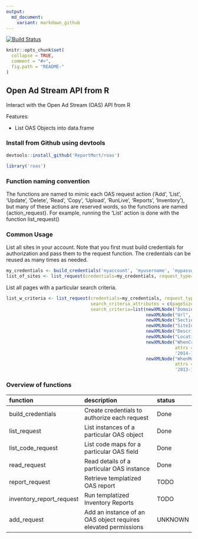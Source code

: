 ```yaml
---
output:
  md_document:
    variant: markdown_github
---
```


<!-- README.md is generated from README.Rmd. Please edit that file -->

[![Build Status](https://travis-ci.org/ReportMort/roas.svg?branch=master)](https://travis-ci.org/ReportMort/roas) 

```r
knitr::opts_chunk$set(
  collapse = TRUE,
  comment = "#>",
  fig.path = "README-"
)
```

Open Ad Stream API from R
-------------------

Interact with the Open Ad Stream (OAS) API from R

Features:

-   List OAS Objects into data.frame

### Install from Github using devtools

``` r
devtools::install_github('ReportMort/roas')
```

``` r
library('roas')
```

### Function naming convention

The functions are named to mimic each OAS request action ('Add', 'List', 'Update', 'Delete', 'Read', 'Copy', 'Upload', 'RunLive', 'Reports', 'Inventory'), but 
many of these actions are reserved words, so the functions are named {action_request}. For example, running the 'List' action is done with the function list_request()

### Common Usage

List all sites in your account. Note that you first must build credentials for authorization and pass them to the request function. The credentials 
can be reused as many times as needed.

``` r
my_credentials <- build_credentials('myaccount', 'myusername', 'mypassword')
list_of_sites <- list_request(credentials=my_credentials, request_type='Site')
```

List all pages with a particular search criteria.

``` r
list_w_criteria <- list_request(credentials=my_credentials, request_type='Page', 
                                search_criteria_attributes = c(pageSize=100), 
                                search_criteria=list(newXMLNode("Domain", "mySite"), 
                                                     newXMLNode("Url", "001"), 
                                                     newXMLNode("SectionId", "Ar%ves"), 
                                                     newXMLNode("SiteId", "ApiSite"), 
                                                     newXMLNode("Description", "My Page"), 
                                                     newXMLNode("LocationKey", "7"), 
                                                     newXMLNode("WhenCreated", 
                                                                attrs = c(condition = "GT"), 
                                                                '2014-12-31'), 
                                                     newXMLNode("WhenModified", 
                                                                attrs = c(condition = "GT"), 
                                                                '2013-12-31')))
```

### Overview of functions

| function                 | description                                                     | status               |
|:-------------------------|:----------------------------------------------------------------|:---------------------|
| build\_credentials       | Create credentials to authorize each request                    | Done                 |
| list\_request            | List instances of a particular OAS object                       | Done                 |
| list\_code\_request      | List code maps for a particular OAS field                       | Done                 |
| read_request             | Read details of a particular OAS instance                       | Done                 |
| report_request           | Retrieve templatized OAS report                                 | TODO                 |
| inventory_report_request | Run templatized Inventory Reports                               | TODO                 |
| add_request              | Add an instance of an OAS object requires elevated permissions  | UNKNOWN              |
